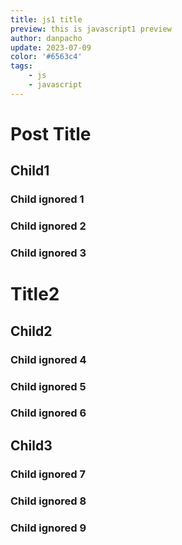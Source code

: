 ```yaml
---
title: js1 title
preview: this is javascript1 preview
author: danpacho
update: 2023-07-09
color: '#6563c4'
tags:
    - js
    - javascript
---
```


# Post Title

## Child1

### Child ignored 1

### Child ignored 2

### Child ignored 3

# Title2

## Child2

### Child ignored 4

### Child ignored 5

### Child ignored 6

## Child3

### Child ignored 7

### Child ignored 8

### Child ignored 9
